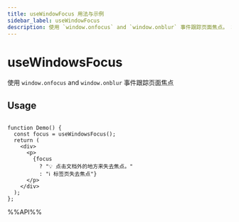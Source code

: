 ```yaml
---
title: useWindowFocus 用法与示例
sidebar_label: useWindowFocus
description: 使用 `window.onfocus` and `window.onblur` 事件跟踪页面焦点。 本文介绍其用法、最佳实践与代码示例。适用于 React 开发中需要处理副作用的场景。
---
```

# useWindowsFocus

使用 `window.onfocus` and `window.onblur` 事件跟踪页面焦点

## Usage

```tsx live

function Demo() {
  const focus = useWindowsFocus();
  return (
    <div>
      <p>
        {focus
          ? "💡 点击文档外的地方来失去焦点。"
          : "ℹ 标签页失去焦点"}
      </p>
    </div>
  );
};

```

%%API%%